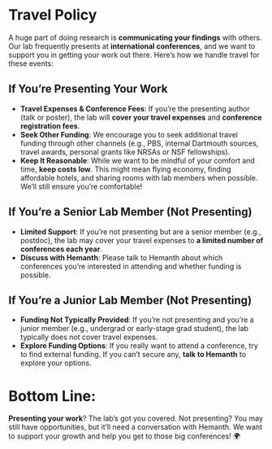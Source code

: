 # Travel Policy {.unnumbered}

A huge part of doing research is **communicating your findings** with others. Our lab frequently presents at **international conferences**, and we want to support you in getting your work out there. Here’s how we handle travel for these events:

## If You’re Presenting Your Work

* **Travel Expenses & Conference Fees**: If you’re the presenting author (talk or poster), the lab will **cover your travel expenses** and **conference registration fees**.
* **Seek Other Funding**: We encourage you to seek additional travel funding through other channels (e.g., PBS, internal Dartmouth sources, travel awards, personal grants like NRSAs or NSF fellowships).
* **Keep It Reasonable**: While we want to be mindful of your comfort and time, **keep costs low**. This might mean flying economy, finding affordable hotels, and sharing rooms with lab members when possible. We'll still ensure you’re comfortable!

## If You’re a Senior Lab Member (Not Presenting)

* **Limited Support**: If you’re not presenting but are a senior member (e.g., postdoc), the lab may cover your travel expenses to **a limited number of conferences each year**.
* **Discuss with Hemanth**: Please talk to Hemanth about which conferences you’re interested in attending and whether funding is possible.

## If You’re a Junior Lab Member (Not Presenting)

* **Funding Not Typically Provided**: If you’re not presenting and you’re a junior member (e.g., undergrad or early-stage grad student), the lab typically does not cover travel expenses.
* **Explore Funding Options**: If you really want to attend a conference, try to find external funding. If you can’t secure any, **talk to Hemanth** to explore your options.

# Bottom Line:

**Presenting your work**? The lab’s got you covered. Not presenting? You may still have opportunities, but it’ll need a conversation with Hemanth. We want to support your growth and help you get to those big conferences! 🌍

